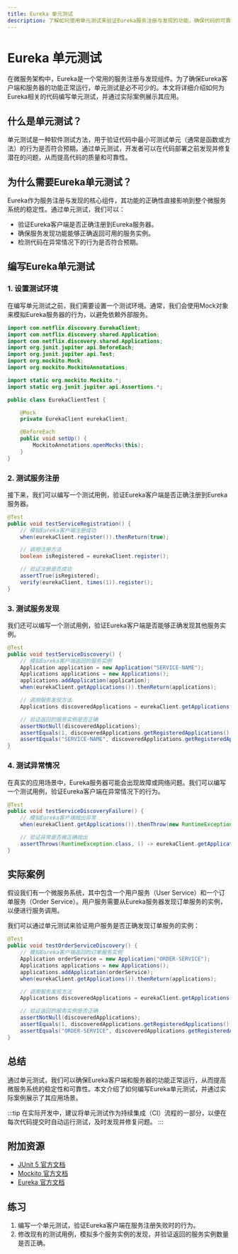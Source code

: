 ```yaml
---
title: Eureka 单元测试
description: 了解如何使用单元测试来验证Eureka服务注册与发现的功能，确保代码的可靠性和稳定性。
---
```


# Eureka 单元测试

在微服务架构中，Eureka是一个常用的服务注册与发现组件。为了确保Eureka客户端和服务器的功能正常运行，单元测试是必不可少的。本文将详细介绍如何为Eureka相关的代码编写单元测试，并通过实际案例展示其应用。

## 什么是单元测试？

单元测试是一种软件测试方法，用于验证代码中最小可测试单元（通常是函数或方法）的行为是否符合预期。通过单元测试，开发者可以在代码部署之前发现并修复潜在的问题，从而提高代码的质量和可靠性。

## 为什么需要Eureka单元测试？

Eureka作为服务注册与发现的核心组件，其功能的正确性直接影响到整个微服务系统的稳定性。通过单元测试，我们可以：

- 验证Eureka客户端是否正确注册到Eureka服务器。
- 确保服务发现功能能够正确返回可用的服务实例。
- 检测代码在异常情况下的行为是否符合预期。

## 编写Eureka单元测试

### 1. 设置测试环境

在编写单元测试之前，我们需要设置一个测试环境。通常，我们会使用Mock对象来模拟Eureka服务器的行为，以避免依赖外部服务。

```java
import com.netflix.discovery.EurekaClient;
import com.netflix.discovery.shared.Application;
import com.netflix.discovery.shared.Applications;
import org.junit.jupiter.api.BeforeEach;
import org.junit.jupiter.api.Test;
import org.mockito.Mock;
import org.mockito.MockitoAnnotations;

import static org.mockito.Mockito.*;
import static org.junit.jupiter.api.Assertions.*;

public class EurekaClientTest {

    @Mock
    private EurekaClient eurekaClient;

    @BeforeEach
    public void setUp() {
        MockitoAnnotations.openMocks(this);
    }
}
```

### 2. 测试服务注册

接下来，我们可以编写一个测试用例，验证Eureka客户端是否正确注册到Eureka服务器。

```java
@Test
public void testServiceRegistration() {
    // 模拟Eureka客户端注册成功
    when(eurekaClient.register()).thenReturn(true);

    // 调用注册方法
    boolean isRegistered = eurekaClient.register();

    // 验证注册是否成功
    assertTrue(isRegistered);
    verify(eurekaClient, times(1)).register();
}
```

### 3. 测试服务发现

我们还可以编写一个测试用例，验证Eureka客户端是否能够正确发现其他服务实例。

```java
@Test
public void testServiceDiscovery() {
    // 模拟Eureka客户端返回的服务实例
    Application application = new Application("SERVICE-NAME");
    Applications applications = new Applications();
    applications.addApplication(application);
    when(eurekaClient.getApplications()).thenReturn(applications);

    // 调用服务发现方法
    Applications discoveredApplications = eurekaClient.getApplications();

    // 验证返回的服务实例是否正确
    assertNotNull(discoveredApplications);
    assertEquals(1, discoveredApplications.getRegisteredApplications().size());
    assertEquals("SERVICE-NAME", discoveredApplications.getRegisteredApplications().get(0).getName());
}
```

### 4. 测试异常情况

在真实的应用场景中，Eureka服务器可能会出现故障或网络问题。我们可以编写一个测试用例，验证Eureka客户端在异常情况下的行为。

```java
@Test
public void testServiceDiscoveryFailure() {
    // 模拟Eureka客户端抛出异常
    when(eurekaClient.getApplications()).thenThrow(new RuntimeException("Eureka server unavailable"));

    // 验证异常是否被正确抛出
    assertThrows(RuntimeException.class, () -> eurekaClient.getApplications());
}
```

## 实际案例

假设我们有一个微服务系统，其中包含一个用户服务（User Service）和一个订单服务（Order Service）。用户服务需要从Eureka服务器发现订单服务的实例，以便进行服务调用。

我们可以通过单元测试来验证用户服务是否正确发现订单服务的实例：

```java
@Test
public void testOrderServiceDiscovery() {
    // 模拟Eureka客户端返回的订单服务实例
    Application orderService = new Application("ORDER-SERVICE");
    Applications applications = new Applications();
    applications.addApplication(orderService);
    when(eurekaClient.getApplications()).thenReturn(applications);

    // 调用服务发现方法
    Applications discoveredApplications = eurekaClient.getApplications();

    // 验证返回的服务实例是否正确
    assertNotNull(discoveredApplications);
    assertEquals(1, discoveredApplications.getRegisteredApplications().size());
    assertEquals("ORDER-SERVICE", discoveredApplications.getRegisteredApplications().get(0).getName());
}
```

## 总结

通过单元测试，我们可以确保Eureka客户端和服务器的功能正常运行，从而提高微服务系统的稳定性和可靠性。本文介绍了如何编写Eureka单元测试，并通过实际案例展示了其应用场景。

:::tip
在实际开发中，建议将单元测试作为持续集成（CI）流程的一部分，以便在每次代码提交时自动运行测试，及时发现并修复问题。
:::

## 附加资源

- [JUnit 5 官方文档](https://junit.org/junit5/docs/current/user-guide/)
- [Mockito 官方文档](https://site.mockito.org/)
- [Eureka 官方文档](https://github.com/Netflix/eureka)

## 练习

1. 编写一个单元测试，验证Eureka客户端在服务注册失败时的行为。
2. 修改现有的测试用例，模拟多个服务实例的发现，并验证返回的服务实例数量是否正确。
